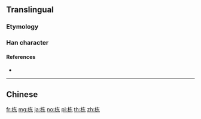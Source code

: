 {{character info/new}}
{{also|棟}}
==Translingual==

===Etymology===
{{Han simp|棟|f=東|t=东}}

===Han character===
{{Han char|rn=75|rad=木|as=05|sn=9|four=|canj=DKD|ids=⿰木东}}

====References====
* {{Han ref|kx=0521.121|hdz=21181.010|uh=680B|ud=26635}}

----

==Chinese==
{{zh-see|棟}}

[[fr:栋]]
[[mg:栋]]
[[ja:栋]]
[[no:栋]]
[[pl:栋]]
[[th:栋]]
[[zh:栋]]